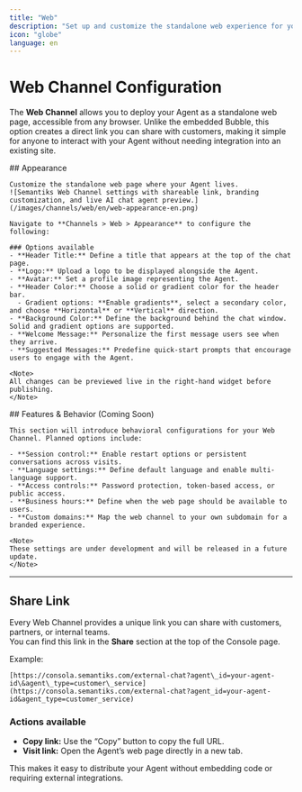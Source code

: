 ```yaml
---
title: "Web"
description: "Set up and customize the standalone web experience for your Agent"
icon: "globe"
language: en
---
```


# Web Channel Configuration

The **Web Channel** allows you to deploy your Agent as a standalone web page, accessible from any browser. Unlike the embedded Bubble, this option creates a direct link you can share with customers, making it simple for anyone to interact with your Agent without needing integration into an existing site.

<Tabs>
  <Tab title="Appearance" icon="palette">
    ## Appearance

    Customize the standalone web page where your Agent lives.
    ![Semantiks Web Channel settings with shareable link, branding customization, and live AI chat agent preview.](/images/channels/web/en/web-appearance-en.png)

    Navigate to **Channels > Web > Appearance** to configure the following:

    ### Options available
    - **Header Title:** Define a title that appears at the top of the chat page.  
    - **Logo:** Upload a logo to be displayed alongside the Agent.  
    - **Avatar:** Set a profile image representing the Agent.  
    - **Header Color:** Choose a solid or gradient color for the header bar.  
      - Gradient options: **Enable gradients**, select a secondary color, and choose **Horizontal** or **Vertical** direction.  
    - **Background Color:** Define the background behind the chat window. Solid and gradient options are supported.  
    - **Welcome Message:** Personalize the first message users see when they arrive.  
    - **Suggested Messages:** Predefine quick-start prompts that encourage users to engage with the Agent.

    <Note>
    All changes can be previewed live in the right-hand widget before publishing.
    </Note>
  </Tab>

  <Tab title="Features & Behavior" icon="settings">
    ## Features & Behavior (Coming Soon)

    This section will introduce behavioral configurations for your Web Channel. Planned options include:

    - **Session control:** Enable restart options or persistent conversations across visits.  
    - **Language settings:** Define default language and enable multi-language support.  
    - **Access controls:** Password protection, token-based access, or public access.  
    - **Business hours:** Define when the web page should be available to users.  
    - **Custom domains:** Map the web channel to your own subdomain for a branded experience.  

    <Note>
    These settings are under development and will be released in a future update.
    </Note>
  </Tab>
</Tabs>

---

## Share Link

Every Web Channel provides a unique link you can share with customers, partners, or internal teams.  
You can find this link in the **Share** section at the top of the Console page.

Example:
```
[https://consola.semantiks.com/external-chat?agent\_id=your-agent-id\&agent\_type=customer\_service](https://consola.semantiks.com/external-chat?agent_id=your-agent-id&agent_type=customer_service)
```

### Actions available
- **Copy link:** Use the “Copy” button to copy the full URL.  
- **Visit link:** Open the Agent’s web page directly in a new tab.  

<Note>
This makes it easy to distribute your Agent without embedding code or requiring external integrations.
</Note>